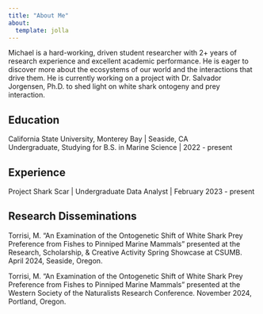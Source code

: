 ```yaml
---
title: "About Me"
about:
  template: jolla
---
```


Michael is a hard-working, driven student researcher with 2+ years of research experience and excellent academic performance. He is eager to discover more about the ecosystems of our world and the interactions that drive them. He is currently working on a project with Dr. Salvador Jorgensen, Ph.D. to shed light on white shark ontogeny and prey interaction.

## Education

California State University, Monterey Bay \| Seaside, CA\
Undergraduate, Studying for B.S. in Marine Science \| 2022 - present

## Experience

Project Shark Scar \| Undergraduate Data Analyst \| February 2023 - present

## Research Disseminations

Torrisi, M. “An Examination of the Ontogenetic Shift of White Shark Prey Preference from Fishes to Pinniped Marine Mammals” presented at the Research, Scholarship, & Creative Activity Spring Showcase at CSUMB. April 2024, Seaside, Oregon.

Torrisi, M. “An Examination of the Ontogenetic Shift of White Shark Prey Preference from Fishes to Pinniped Marine Mammals” presented at the Western Society of the Naturalists Research Conference. November 2024, Portland, Oregon.
